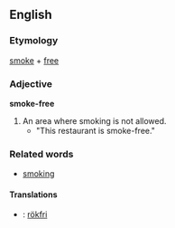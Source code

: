 ==English==

===Etymology===

[[smoke]] + [[-free|free]]

===Adjective===
'''smoke-free'''

#An area where smoking is not allowed.
#*"This restaurant is smoke-free."

===Related words===

*[[smoking]]

====Translations====
*{{sv}} : [[rökfri]]